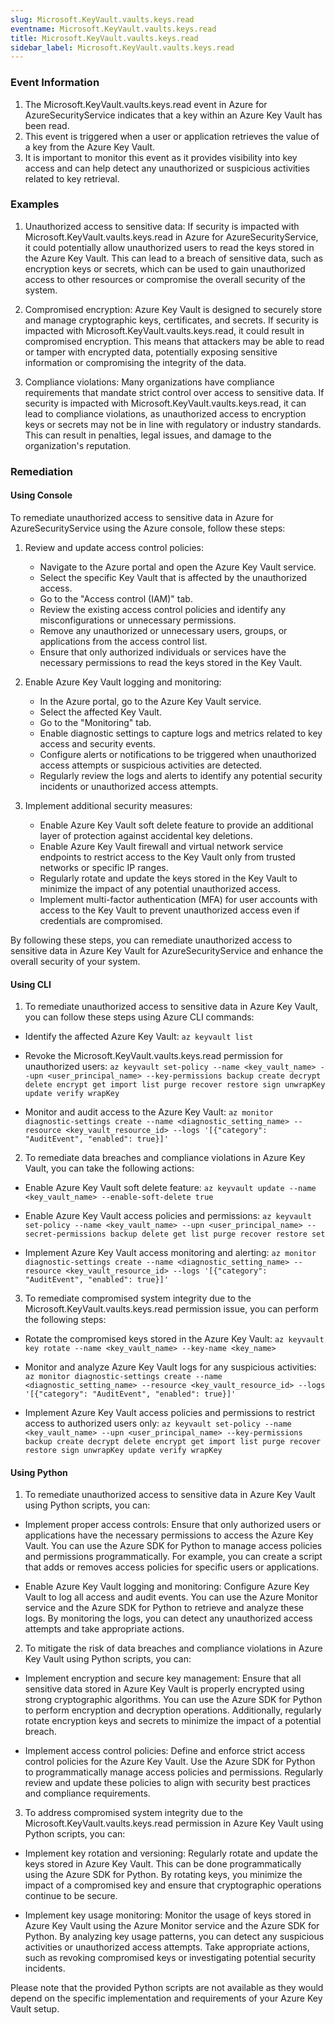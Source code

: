 ```yaml
--- 
slug: Microsoft.KeyVault.vaults.keys.read
eventname: Microsoft.KeyVault.vaults.keys.read
title: Microsoft.KeyVault.vaults.keys.read
sidebar_label: Microsoft.KeyVault.vaults.keys.read
---
```

                       
### Event Information

1. The Microsoft.KeyVault.vaults.keys.read event in Azure for AzureSecurityService indicates that a key within an Azure Key Vault has been read.
2. This event is triggered when a user or application retrieves the value of a key from the Azure Key Vault.
3. It is important to monitor this event as it provides visibility into key access and can help detect any unauthorized or suspicious activities related to key retrieval.


### Examples

1. Unauthorized access to sensitive data: If security is impacted with Microsoft.KeyVault.vaults.keys.read in Azure for AzureSecurityService, it could potentially allow unauthorized users to read the keys stored in the Azure Key Vault. This can lead to a breach of sensitive data, such as encryption keys or secrets, which can be used to gain unauthorized access to other resources or compromise the overall security of the system.

2. Compromised encryption: Azure Key Vault is designed to securely store and manage cryptographic keys, certificates, and secrets. If security is impacted with Microsoft.KeyVault.vaults.keys.read, it could result in compromised encryption. This means that attackers may be able to read or tamper with encrypted data, potentially exposing sensitive information or compromising the integrity of the data.

3. Compliance violations: Many organizations have compliance requirements that mandate strict control over access to sensitive data. If security is impacted with Microsoft.KeyVault.vaults.keys.read, it can lead to compliance violations, as unauthorized access to encryption keys or secrets may not be in line with regulatory or industry standards. This can result in penalties, legal issues, and damage to the organization's reputation.

### Remediation

#### Using Console

To remediate unauthorized access to sensitive data in Azure for AzureSecurityService using the Azure console, follow these steps:

1. Review and update access control policies: 
   - Navigate to the Azure portal and open the Azure Key Vault service.
   - Select the specific Key Vault that is affected by the unauthorized access.
   - Go to the "Access control (IAM)" tab.
   - Review the existing access control policies and identify any misconfigurations or unnecessary permissions.
   - Remove any unauthorized or unnecessary users, groups, or applications from the access control list.
   - Ensure that only authorized individuals or services have the necessary permissions to read the keys stored in the Key Vault.

2. Enable Azure Key Vault logging and monitoring:
   - In the Azure portal, go to the Azure Key Vault service.
   - Select the affected Key Vault.
   - Go to the "Monitoring" tab.
   - Enable diagnostic settings to capture logs and metrics related to key access and security events.
   - Configure alerts or notifications to be triggered when unauthorized access attempts or suspicious activities are detected.
   - Regularly review the logs and alerts to identify any potential security incidents or unauthorized access attempts.

3. Implement additional security measures:
   - Enable Azure Key Vault soft delete feature to provide an additional layer of protection against accidental key deletions.
   - Enable Azure Key Vault firewall and virtual network service endpoints to restrict access to the Key Vault only from trusted networks or specific IP ranges.
   - Regularly rotate and update the keys stored in the Key Vault to minimize the impact of any potential unauthorized access.
   - Implement multi-factor authentication (MFA) for user accounts with access to the Key Vault to prevent unauthorized access even if credentials are compromised.

By following these steps, you can remediate unauthorized access to sensitive data in Azure Key Vault for AzureSecurityService and enhance the overall security of your system.

#### Using CLI

1. To remediate unauthorized access to sensitive data in Azure Key Vault, you can follow these steps using Azure CLI commands:

- Identify the affected Azure Key Vault: `az keyvault list`

- Revoke the Microsoft.KeyVault.vaults.keys.read permission for unauthorized users: `az keyvault set-policy --name <key_vault_name> --upn <user_principal_name> --key-permissions backup create decrypt delete encrypt get import list purge recover restore sign unwrapKey update verify wrapKey`

- Monitor and audit access to the Azure Key Vault: `az monitor diagnostic-settings create --name <diagnostic_setting_name> --resource <key_vault_resource_id> --logs '[{"category": "AuditEvent", "enabled": true}]'`

2. To remediate data breaches and compliance violations in Azure Key Vault, you can take the following actions:

- Enable Azure Key Vault soft delete feature: `az keyvault update --name <key_vault_name> --enable-soft-delete true`

- Enable Azure Key Vault access policies and permissions: `az keyvault set-policy --name <key_vault_name> --upn <user_principal_name> --secret-permissions backup delete get list purge recover restore set`

- Implement Azure Key Vault access monitoring and alerting: `az monitor diagnostic-settings create --name <diagnostic_setting_name> --resource <key_vault_resource_id> --logs '[{"category": "AuditEvent", "enabled": true}]'`

3. To remediate compromised system integrity due to the Microsoft.KeyVault.vaults.keys.read permission issue, you can perform the following steps:

- Rotate the compromised keys stored in the Azure Key Vault: `az keyvault key rotate --name <key_vault_name> --key-name <key_name>`

- Monitor and analyze Azure Key Vault logs for any suspicious activities: `az monitor diagnostic-settings create --name <diagnostic_setting_name> --resource <key_vault_resource_id> --logs '[{"category": "AuditEvent", "enabled": true}]'`

- Implement Azure Key Vault access policies and permissions to restrict access to authorized users only: `az keyvault set-policy --name <key_vault_name> --upn <user_principal_name> --key-permissions backup create decrypt delete encrypt get import list purge recover restore sign unwrapKey update verify wrapKey`

#### Using Python

1. To remediate unauthorized access to sensitive data in Azure Key Vault using Python scripts, you can:

- Implement proper access controls: Ensure that only authorized users or applications have the necessary permissions to access the Azure Key Vault. You can use the Azure SDK for Python to manage access policies and permissions programmatically. For example, you can create a script that adds or removes access policies for specific users or applications.

- Enable Azure Key Vault logging and monitoring: Configure Azure Key Vault to log all access and audit events. You can use the Azure Monitor service and the Azure SDK for Python to retrieve and analyze these logs. By monitoring the logs, you can detect any unauthorized access attempts and take appropriate actions.

2. To mitigate the risk of data breaches and compliance violations in Azure Key Vault using Python scripts, you can:

- Implement encryption and secure key management: Ensure that all sensitive data stored in Azure Key Vault is properly encrypted using strong cryptographic algorithms. You can use the Azure SDK for Python to perform encryption and decryption operations. Additionally, regularly rotate encryption keys and secrets to minimize the impact of a potential breach.

- Implement access control policies: Define and enforce strict access control policies for the Azure Key Vault. Use the Azure SDK for Python to programmatically manage access policies and permissions. Regularly review and update these policies to align with security best practices and compliance requirements.

3. To address compromised system integrity due to the Microsoft.KeyVault.vaults.keys.read permission in Azure Key Vault using Python scripts, you can:

- Implement key rotation and versioning: Regularly rotate and update the keys stored in Azure Key Vault. This can be done programmatically using the Azure SDK for Python. By rotating keys, you minimize the impact of a compromised key and ensure that cryptographic operations continue to be secure.

- Implement key usage monitoring: Monitor the usage of keys stored in Azure Key Vault using the Azure Monitor service and the Azure SDK for Python. By analyzing key usage patterns, you can detect any suspicious activities or unauthorized access attempts. Take appropriate actions, such as revoking compromised keys or investigating potential security incidents.

Please note that the provided Python scripts are not available as they would depend on the specific implementation and requirements of your Azure Key Vault setup.


 